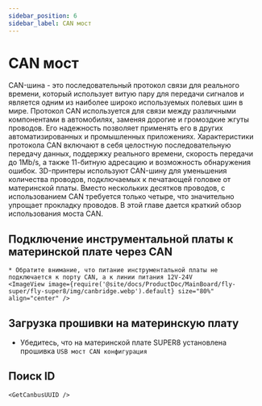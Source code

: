 ```yaml
---
sidebar_position: 6
sidebar_label: CAN мост
---
```







# CAN мост

CAN-шина - это последовательный протокол связи для реального времени, который использует витую пару для передачи сигналов и является одним из наиболее широко используемых полевых шин в мире. Протокол CAN используется для связи между различными компонентами в автомобилях, заменяя дорогие и громоздкие жгуты проводов. Его надежность позволяет применять его в других автоматизированных и промышленных приложениях. Характеристики протокола CAN включают в себя целостную последовательную передачу данных, поддержку реального времени, скорость передачи до 1Mb/s, а также 11-битную адресацию и возможность обнаружения ошибок.
3D-принтеры используют CAN-шину для уменьшения количества проводов, подключаемых к печатающей головке от материнской платы. Вместо нескольких десятков проводов, с использованием CAN требуется только четыре, что значительно упрощает прокладку проводов.
В этой главе дается краткий обзор использования моста CAN.

## Подключение инструментальной платы к материнской плате через CAN

    * Обратите внимание, что питание инструментальной платы не подключается к порту CAN, а к линии питания 12V-24V
    <ImageView image={require('@site/docs/ProductDoc/MainBoard/fly-super/fly-super8/img/canbridge.webp').default} size="80%" align="center" />


## Загрузка прошивки на материнскую плату

* Убедитесь, что на материнской плате SUPER8 установлена прошивка `USB мост CAN конфигурация`

## Поиск ID

    <GetCanbusUUID />